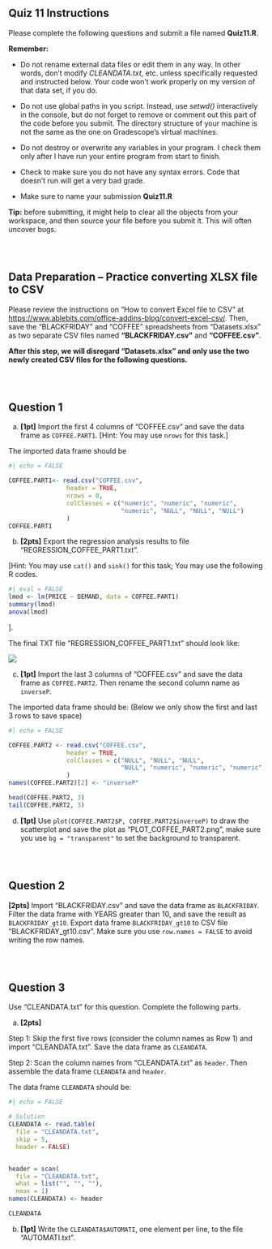 ## Quiz 11 Instructions

Please complete the following questions and submit a file named **Quiz11.R**.

**Remember:**

-   Do not rename external data files or edit them in any way. In other words, don't modify *CLEANDATA.txt*, etc. unless specifically requested and instructed below. Your code won't work properly on my version of that data set, if you do.

-   Do not use global paths in you script. Instead, use *setwd()* interactively in the console, but do not forget to remove or comment out this part of the code before you submit. The directory structure of your machine is not the same as the one on Gradescope's virtual machines.

-   Do not destroy or overwrite any variables in your program. I check them only after I have run your entire program from start to finish.

-   Check to make sure you do not have any syntax errors. Code that doesn't run will get a very bad grade.

-   Make sure to name your submission **Quiz11.R**

**Tip:** before submitting, it might help to clear all the objects from your workspace, and then source your file before you submit it. This will often uncover bugs.

::: {style="height:30px;"}
:::

## Data Preparation -- Practice converting XLSX file to CSV 



Please review the instructions on "How to convert Excel file to CSV" at <https://www.ablebits.com/office-addins-blog/convert-excel-csv/>. Then, save the "BLACKFRIDAY" and "COFFEE" spreadsheets from "Datasets.xlsx" as two separate CSV files named **"BLACKFRIDAY.csv"** and **"COFFEE.csv"**.

**After this step, we will disregard "Datasets.xlsx" and only use the two newly created CSV files for the following questions.**

::: {style="height:30px;"}
:::

## Question 1

(a) **[1pt]** Import the first 4 columns of "COFFEE.csv" and save the data frame as `COFFEE.PART1`. \[Hint: You may use `nrows` for this task.\]

The imported data frame should be

```r
#| echo = FALSE

COFFEE.PART1<- read.csv("COFFEE.csv", 
                header = TRUE, 
                nrows = 8,
                colClasses = c("numeric", "numeric", "numeric", 
                               "numeric", "NULL", "NULL", "NULL")
                )
COFFEE.PART1
```

(b) **[2pts]** Export the regression analysis results to file "REGRESSION_COFFEE_PART1.txt".

\[Hint: You may use `cat()` and `sink()` for this task; You may use the following R codes.

```r
#| eval = FALSE
lmod <- lm(PRICE ~ DEMAND, data = COFFEE.PART1)
summary(lmod)
anova(lmod)
```

\].

The final TXT file "REGRESSION_COFFEE_PART1.txt" should look like:

![](Q2(b)%20TXT%20file.png){fig-align="center"}

(c) **[1pt]** Import the last 3 columns of "COFFEE.csv" and save the data frame as `COFFEE.PART2`. Then rename the second column name as `inverseP`.

The imported data frame should be: (Below we only show the first and last 3 rows to save space)

```r
#| echo = FALSE

COFFEE.PART2 <- read.csv("COFFEE.csv", 
                header = TRUE, 
                colClasses = c("NULL", "NULL", "NULL", 
                               "NULL", "numeric", "numeric", "numeric")
                )
names(COFFEE.PART2)[2] <- "inverseP"
```

```r
head(COFFEE.PART2, 3)
tail(COFFEE.PART2, 3)
```

(d) **[1pt]** Use `plot(COFFEE.PART2$P, COFFEE.PART2$inverseP)` to draw the scatterplot and save the plot as "PLOT_COFFEE_PART2.png", make sure you use `bg = "transparent"` to set the background to transparent.

::: {style="height:30px;"}
:::

## Question 2

**[2pts]** Import "BLACKFRIDAY.csv" and save the data frame as `BLACKFRIDAY`. Filter the data frame with YEARS greater than 10, and save the result as `BLACKFRIDAY_gt10`. Export data frame `BLACKFRIDAY_gt10` to CSV file "BLACKFRIDAY_gt10.csv". Make sure you use `row.names = FALSE` to avoid writing the row names.

::: {style="height:30px;"}
:::

## Question 3

Use "CLEANDATA.txt" for this question. Complete the following parts.

(a) **[2pts]**

Step 1: Skip the first five rows (consider the column names as Row 1) and import "CLEANDATA.txt". Save the data frame as `CLEANDATA`.

Step 2: Scan the column names from "CLEANDATA.txt" as `header`. Then assemble the data frame `CLEANDATA` and `header`.

The data frame `CLEANDATA` should be:

```r
#| echo = FALSE

# Solution
CLEANDATA <- read.table(
  file = "CLEANDATA.txt", 
  skip = 5,
  header = FALSE)


header = scan(
  file = "CLEANDATA.txt", 
  what = list("", "", ""), 
  nmax = 1)
names(CLEANDATA) <- header

CLEANDATA
```

(b) **[1pt]** Write the `CLEANDATA$AUTOMATI`, one element per line, to the file "AUTOMATI.txt".
